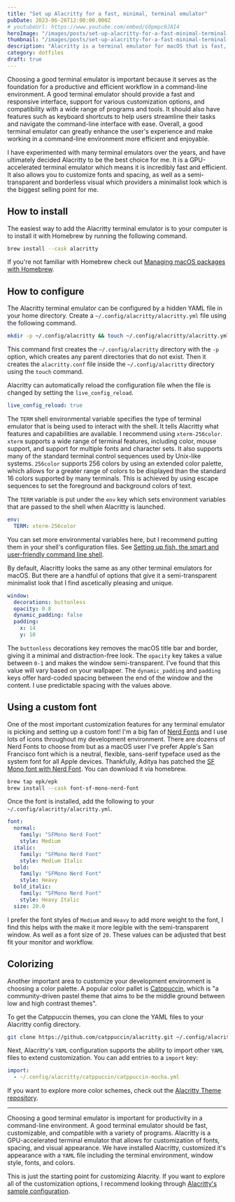 ```yaml
---
title: "Set up Alacritty for a fast, minimal, terminal emulator"
pubDate: 2023-06-26T12:00:00.000Z
# youtubeUrl: https://www.youtube.com/embed/G0pmpc9JAI4
heroImage: "/images/posts/set-up-alacritty-for-a-fast-minimal-terminal-emulator.jpeg"
thumbnail: "/images/posts/set-up-alacritty-for-a-fast-minimal-terminal-emulator-thumb.jpeg"
description: "Alacritty is a terminal emulator for macOS that is fast, and can be configured to a minimal look."
category: dotfiles
draft: true
---
```


Choosing a good terminal emulator is important because it serves as the foundation for a productive and efficient workflow in a command-line environment. A good terminal emulator should provide a fast and responsive interface, support for various customization options, and compatibility with a wide range of programs and tools. It should also have features such as keyboard shortcuts to help users streamline their tasks and navigate the command-line interface with ease. Overall, a good terminal emulator can greatly enhance the user's experience and make working in a command-line environment more efficient and enjoyable.

I have experimented with many terminal emulators over the years, and have ultimately decided Alacritty to be the best choice for me. It is a GPU-accelerated terminal emulator which means it is incredibly fast and efficient. It also allows you to customize fonts and spacing, as well as a semi-transparent and borderless visual which providers a minimalist look which is the biggest selling point for me.

## How to install

The easiest way to add the Alacritty terminal emulator is to your computer is to install it with Homebrew by running the following command.

```sh
brew install --cask alacritty
```

If you're not familiar with Homebrew check out [Managing macOS packages with Homebrew](/posts/managing-macos-packages-with-homebrew).

## How to configure

The Alacritty terminal emulator can be configured by a hidden YAML file in your home directory. Create a `~/.config/alacritty/alacritty.yml` file using the following command.

```sh
mkdir -p ~/.config/alacritty && touch ~/.config/alacritty/alacritty.yml
```

This command first creates the `~/.config/alacritty` directory with the `-p` option, which creates any parent directories that do not exist. Then it creates the `alacritty.conf` file inside the `~/.config/alacritty` directory using the `touch` command.

Alacritty can automatically reload the configuration file when the file is changed by setting the `live_config_reload`.

```yaml
live_config_reload: true
```

The `TERM` shell environmental variable specifies the type of terminal emulator that is being used to interact with the shell. It tells Alacritty what features and capabilities are available. I recommend using `xterm-256color`. `xterm` supports a wide range of terminal features, including color, mouse support, and support for multiple fonts and character sets. It also supports many of the standard terminal control sequences used by Unix-like systems. `256color`
supports 256 colors by using an extended color palette, which allows for a greater range of colors to be displayed than the standard 16 colors supported by many terminals. This is achieved by using escape sequences to set the foreground and background colors of text.

The `TERM` variable is put under the `env` key which sets environment variables that are passed to the shell when Alacritty is launched.

```yaml
env:
  TERM: xterm-256color
```

You can set more environmental variables here, but I recommend putting them in your shell's configuration files. See [Setting up fish, the smart and user-friendly command line shell]().

By default, Alacritty looks the same as any other terminal emulators for macOS. But there are a handful of options that give it a semi-transparent minimalist look that I find ascetically pleasing and unique.

```yaml
window:
  decorations: buttonless
  opacity: 0.8
  dynamic_padding: false
  padding:
    x: 14
    y: 10
```

The `buttonless` decorations key removes the macOS title bar and border, giving it a minimal and distraction-free look. The `opacity` key takes a value between `0-1` and makes the window semi-transparent. I've found that this value will vary based on your wallpaper. The `dynamic_padding` and `padding` keys offer hard-coded spacing between the end of the window and the content. I use predictable spacing with the values above.

## Using a custom font

One of the most important customization features for any terminal emulator is picking and setting up a custom font! I'm a big fan of [Nerd Fonts](https://www.nerdfonts.com/) and I use lots of icons throughout my development environment. There are dozens of Nerd Fonts to choose from but as a macOS user I've prefer Apple's San Francisco font which is a neutral, flexible, sans-serif typeface used as the system font for all Apple devices. Thankfully, Aditya has patched the [SF Mono font with Nerd Font](https://github.com/epk/SF-Mono-Nerd-Font). You can download it via homebrew.

```sh
brew tap epk/epk
brew install --cask font-sf-mono-nerd-font
```

Once the font is installed, add the following to your `~/.config/alacritty/alacritty.yml`.

```yaml
font:
  normal:
    family: "SFMono Nerd Font"
    style: Medium
  italic:
    family: "SFMono Nerd Font"
    style: Medium Italic
  bold:
    family: "SFMono Nerd Font"
    style: Heavy
  bold_italic:
    family: "SFMono Nerd Font"
    style: Heavy Italic
  size: 20.0
```

I prefer the font styles of `Medium` and `Heavy` to add more weight to the font, I find this helps with the make it more legible with the semi-transparent window. As well as a font size of `20`. These values can be adjusted that best fit your monitor and workflow.

## Colorizing

Another important area to customize your development environment is choosing a color palette. A popular color pallet is [Catppuccin](https://github.com/catppuccin/alacritty), which is "a community-driven pastel theme that aims to be the middle ground between low and high contrast themes".

To get the Catppuccin themes, you can clone the YAML files to your Alacritty config directory.

```sh
git clone https://github.com/catppuccin/alacritty.git ~/.config/alacritty/catppuccin
```

Next, Alacritty's `YAML` configuration supports the ability to import other `YAML` files to extend customization. You can add entries to a `import` key:

```yaml
import:
  - ~/.config/alacritty/catppuccin/catppuccin-mocha.yml
```

If you want to explore more color schemes, check out the [Alacritty Theme repository](https://github.com/alacritty/alacritty-theme).

---

Choosing a good terminal emulator is important for productivity in a command-line environment. A good terminal emulator should be fast, customizable, and compatible with a variety of programs. Alacritty is a GPU-accelerated terminal emulator that allows for customization of fonts, spacing, and visual appearance. We have installed Alacritty, customized it's appearance with a `YAML` file including the terminal environment, window style, fonts, and colors.

This is just the starting point for customizing Alacrity. If you want to explore all of the customization options, I recommend looking through [Alacritty's sample configuration](https://github.com/alacritty/alacritty/blob/master/alacritty.yml).
